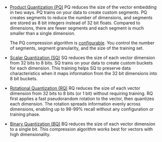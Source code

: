 - [Product Quantization (PQ)](/weaviate/configuration/compression/pq-compression) PQ reduces the size of the vector embedding in two ways. PQ trains on your data to create custom segments. PQ creates segments to reduce the number of dimensions, and segments are stored as 8 bit integers instead of 32 bit floats. Compared to dimensions, there are fewer segments and each segment is much smaller than a single dimension.

  The PQ compression algorithm is [configurable](/weaviate/config-refs/indexing/vector-index#pq-parameters).
You control the number of segments, segment granularity, and the size of the training set.
- [Scalar Quantization (SQ)](/weaviate/configuration/compression/sq-compression) SQ reduces the size of each vector dimension from 32 bits to 8 bits. SQ trains on your data to create custom buckets for each dimension. This training helps SQ to preserve data characteristics when it maps information from the 32 bit dimensions into 8 bit buckets.

- [Rotational Quantization (RQ)](/weaviate/configuration/compression/rq-compression) RQ reduces the size of each vector dimension from 32 bits to 8 bits (or 1 bit) without requiring training. RQ first applies a fast pseudorandom rotation to the vector, then quantizes each dimension. The rotation spreads information evenly across dimensions, enabling up to 98-99% recall without any configuration or training phase.

- [Binary Quantization (BQ)](/weaviate/configuration/compression/bq-compression) BQ reduces the size of each vector dimension to a single bit. This compression algorithm works best for vectors with high dimensionality.
